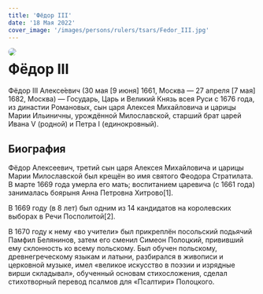 ```yaml
---
title: 'Фёдор III'
date: '18 Мая 2022'
cover_image: '/images/persons/rulers/tsars/Fedor_III.jpg'
---
```


<img style="float: left; border-radius: 1rem; margin-right: 1rem" src="/images/persons/rulers/tsars/Fedor_III.jpg">

# Фёдор III

Фёдор III Алексе́евич (30 мая [9 июня] 1661, Москва — 27 апреля [7 мая] 1682, Москва) — Государь, Царь и Великий Князь всея Руси с 1676 года, из династии Романовых, сын царя Алексея Михайловича и царицы Марии Ильиничны, урождённой Милославской, старший брат царей Ивана V (родной) и Петра I (единокровный).

## Биография

Фёдор Алексеевич, третий сын царя Алексея Михайловича и царицы Марии Милославской был крещён во имя святого Феодора Стратилата. В марте 1669 года умерла его мать; воспитанием царевича (с 1661 года) занималась боярыня Анна Петровна Хитрово[1].

В 1669 году (в 8 лет) был одним из 14 кандидатов на королевских выборах в Речи Посполитой[2].

В 1670 году к нему «во учители» был прикреплён посольский подьячий Памфил Белянинов, затем его сменил Симеон Полоцкий, прививший ему склонность ко всему польскому. Был обучен польскому, древнегреческому языкам и латыни, разбирался в живописи и церковной музыке, имел «великое искусство в поэзии и изрядные вирши складывал», обученный основам стихосложения, сделал стихотворный перевод псалмов для «Псалтири» Полоцкого.
